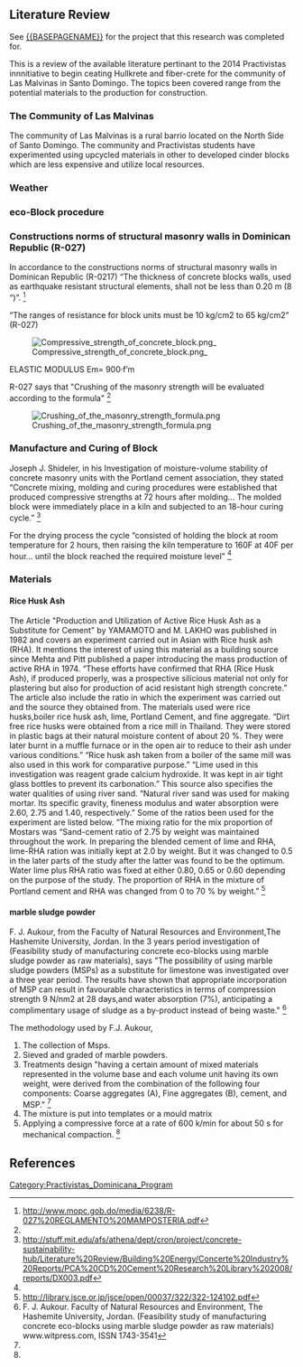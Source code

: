 {{TOCright}}
==Literature Review==
See [[{{BASEPAGENAME}}]] for the project that this research was completed for.


This is a review of the available literature pertinant to the 2014 Practivistas innnitiative to begin ceating Hullkrete and fiber-crete for the community of Las Malvinas in Santo Domingo. The topics been covered range from the potential materials to the production for construction.

===The Community of Las Malvinas===
The community of Las Malvinas is a rural barrio located on the North Side of Santo Domingo. The community and Practivistas students have experimented using upcycled materials in other to developed cinder blocks which are less expensive and utilize local resources.

===Weather===


===eco-Block procedure===


===Constructions norms of structural masonry walls in Dominican Republic (R-027)===
In accordance to the constructions norms of structural masonry walls in Dominican Republic (R-0217) “The thickness of concrete blocks walls, used as earthquake resistant structural elements, shall not be less than 0.20 m (8 “)”. <ref name="mopc"> http://www.mopc.gob.do/media/6238/R-027%20REGLAMENTO%20MAMPOSTERIA.pdf</ref>

“The ranges of resistance for block units must be 10 kg/cm2 to 65 kg/cm2” (R-027)

[[File:Compressive_strength_of_concrete_block.png ‎]]

ELASTIC MODULUS
Em= 900·f’m 

R-027 says that "Crushing of the masonry strength will be evaluated according to the formula" <ref name="mopc"/>

[[File:Crushing_of_the_masonry_strength_formula.png ]]

===Manufacture and Curing of  Block===

Joseph J. Shideler, in his Investigation of moisture-volume stability of concrete masonry units with the Portland cement association, they stated  “Concrete mixing, molding and curing procedures were established that produced compressive strengths at 72 hours after molding… The molded block were immediately place in a kiln and subjected to an 18-hour curing cycle.” <ref name="stuff"> http://stuff.mit.edu/afs/athena/dept/cron/project/concrete-sustainability-hub/Literature%20Review/Building%20Energy/Concerte%20Industry%20Reports/PCA%20CD%20Cement%20Research%20Library%202008/reports/DX003.pdf</ref>

For the drying process the cycle “consisted of holding the block at room temperature for 2 hours, then raising the kiln temperature to 160F at 40F per hour… until the block reached the required moisture level” <ref name="stuff"/>

===Materials===

====Rice Husk Ash====
The Article "Production and Utilization of Active Rice Husk Ash as a Substitute for Cement" by YAMAMOTO and M. LAKHO was published in 1982 and covers an experiment carried out in Asian with Rice husk ash (RHA). It mentions the interest of using this material as a building source since Mehta and Pitt published a paper introducing the mass production of active RHA in 1974.
“These efforts have confirmed that RHA (Rice Husk Ash), if produced properly, was a prospective silicious material not only for plastering but also for production of acid resistant high strength concrete.”
The article also include the ratio in which the experiment was carried out and the source they obtained from. The materials used were rice husks,boiler rice husk ash, lime, Portland Cement, and fine aggregate. 
“Dirt free rice husks were obtained from a rice mill in Thailand. They were stored in plastic bags at their natural moisture content of about 20 %. They were later burnt in a muffle furnace or in the open air to reduce to their ash under various conditions.”
“Rice husk ash taken from a boiler of the same mill was also used in this work for comparative purpose.”
“Lime used in this investigation was reagent grade calcium hydroxide. It was kept in air tight glass bottles to prevent its carbonation.”
This source also specifies the water qualities of using river sand.
“Natural river sand was used for making mortar. Its specific gravity, fineness modulus and water absorption were 2.60, 2.75 and 1.40, respectively.”
Some of the ratios been used for the experiment are listed below.
“The mixing ratio for the mix proportion of Mostars was “Sand-cement ratio of 2.75 by weight was maintained throughout the work. In preparing the blended cement of lime and RHA, lime-RHA ration was initially kept at 2.0 by weight. But it was changed to 0.5 in the later parts of the study after the latter was found to be the optimum. Water lime plus RHA ratio was fixed at either 0.80, 0.65 or 0.60 depending on the purpose of the study. The proportion of RHA in the mixture of Portland cement and RHA was changed from 0 to 70 % by weight.” <ref> http://library.jsce.or.jp/jsce/open/00037/322/322-124102.pdf</ref>

====marble sludge powder====
F. J. Aukour, from the Faculty of Natural Resources and Environment,The Hashemite University, Jordan. In the 3 years period investigation of (Feasibility study of manufacturing concrete eco-blocks using marble sludge powder as raw materials), says "The possibility of using marble sludge powders (MSPs) as a substitute for limestone was investigated over a three year period. The results have shown that appropriate incorporation of MSP can result in favourable characteristics in terms of compression strength 9 N/nm2 at 28 days,and water absorption (7%), anticipating a complimentary usage of sludge as a by-product instead of being waste." <ref name="faukour"> F. J. Aukour. Faculty of Natural Resources and Environment, The Hashemite University, Jordan. (Feasibility study of manufacturing concrete eco-blocks using marble sludge powder as raw materials) www.witpress.com, ISSN 1743-3541 </ref>

The methodology used by F.J. Aukour, 
# The collection of Msps.
# Sieved and graded of marble powders.
# Treatments design "having a certain amount of mixed materials represented in the volume base and each volume unit having its own weight, were derived from the combination of the following four components: Coarse aggregates (A), Fine aggregates (B), cement, and MSP." <ref name="faukour"/>
# The mixture is put into templates or a mould matrix
# Applying a compressive force at a rate of 600 k/min for about 50 s for mechanical compaction. <ref name="faukour"/>

==References==
{{Reflist}}

[[Category:Practivistas_Dominicana_Program]]